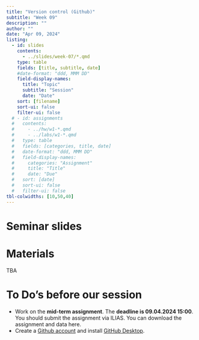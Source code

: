 ```yaml
---
title: "Version control (Github)"
subtitle: "Week 09"
description: ""
author: ""
date: "Apr 09, 2024"
listing:
  - id: slides
    contents:
      - ../slides/week-07/*.qmd
    type: table
    fields: [title, subtitle, date]
    #date-format: "ddd, MMM DD"
    field-display-names:
      title: "Topic"
      subtitle: "Session"
      date: "Date"
    sort: [filename]
    sort-ui: false
    filter-ui: false
  # - id: assignments
  #   contents:
  #     - ../hw/w1-*.qmd
  #     - ../labs/w1-*.qmd
  #   type: table
  #   fields: [categories, title, date]
  #   date-format: "ddd, MMM DD"
  #   field-display-names:
  #     categories: "Assignment"
  #     title: "Title"
  #     date: "Due"
  #   sort: [date]
  #   sort-ui: false
  #   filter-ui: false
tbl-colwidths: [10,50,40]
---
```


# Seminar slides

::: {#slides}
:::

# Materials

TBA

# To Do's before our session

-   Work on the **mid-term assignment**. The **deadline is 09.04.2024 15:00**. You should submit the assignment via ILIAS. You can download the assignment and data here.
-   Create a [Github account](https://github.com/) and install [GitHub Desktop](https://desktop.github.com/).
